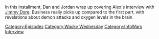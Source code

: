 {{DEFAULTSORT:
    #_EPISODE_0886:More Like Jimmy Bore, Part 2
}}{{Episode
    | title           = More Like Jimmy Bore, Part 2
    | caption         = Listen to this episode on [https://knowledgefight.libsyn.com/886-more-like-jimmy-bore-part-2 Libsyn], Read the [[Transcript/886: More Like Jimmy Bore, Part 2|Unofficial Transcript]], View discussion on [https://reddit.com/191fkk1 Reddit]
    | episodeNumber   = 886
    | length          = 02:41:53
    | airDate         = January 8, 2024
    | episodeType     = [[:Category:Wacky Wednesday|Wacky Wednesday]], [[:Category:InfoWars Interview|InfoWars Interview]]
    | appearance      = [[Jimmy Dore]], [[Bill Gates]], [[Jimmy Dore]], [[Vladimir Putin]], [[Steve Pieczenik]], [[Donald Trump]]
    | previousEpisode = [[885: January 3, 2024]]
    | nextEpisode     = [[887: Jon Ronson Returns]]
}}

{{Stub}}

In this installment, Dan and Jordan wrap up covering Alex's interview with [[Jimmy Dore]].  Business really picks up compared to the first part, with revelations about demon attacks and oxygen levels in the brain.

[[Category:Episodes]]
[[Category:Wacky Wednesday]]
[[Category:InfoWars Interview]]
